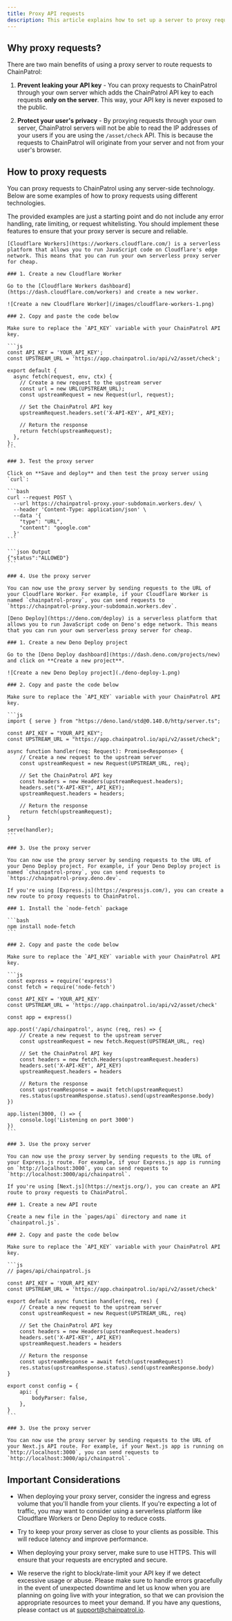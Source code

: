 ```yaml
---
title: Proxy API requests
description: This article explains how to set up a server to proxy requests to ChainPatrol.
---
```


## Why proxy requests?

There are two main benefits of using a proxy server to route requests to ChainPatrol:

1. **Prevent leaking your API key** - You can proxy requests to ChainPatrol through your own server which adds the ChainPatrol API key to each requests **only on the server**. This way, your API key is never exposed to the public.

2. **Protect your user's privacy** - By proxying requests through your own server, ChainPatrol servers will not be able to read the IP addresses of your users if you are using the `/asset/check` API. This is because the requests to ChainPatrol will originate from your server and not from your user's browser.

## How to proxy requests

You can proxy requests to ChainPatrol using any server-side technology. Below are some examples of how to proxy requests using different technologies.

<Warning>
  The provided examples are just a starting point and do not include any error
  handling, rate limiting, or request whitelisting. You should implement these
  features to ensure that your proxy server is secure and reliable.
</Warning>

<AccordionGroup>
  <Accordion title="Cloudflare Workers" description="Recommended" icon="cloudflare">
    
    [Cloudflare Workers](https://workers.cloudflare.com/) is a serverless platform that allows you to run JavaScript code on Cloudflare's edge network. This means that you can run your own serverless proxy server for cheap.

    ### 1. Create a new Cloudflare Worker

    Go to the [Cloudflare Workers dashboard](https://dash.cloudflare.com/workers) and create a new worker.

    ![Create a new Cloudflare Worker](/images/cloudflare-workers-1.png)

    ### 2. Copy and paste the code below

    Make sure to replace the `API_KEY` variable with your ChainPatrol API key.

    ```js
    const API_KEY = 'YOUR_API_KEY';
    const UPSTREAM_URL = 'https://app.chainpatrol.io/api/v2/asset/check';

    export default {
      async fetch(request, env, ctx) {
        // Create a new request to the upstream server
        const url = new URL(UPSTREAM_URL);
        const upstreamRequest = new Request(url, request);

        // Set the ChainPatrol API key
        upstreamRequest.headers.set('X-API-KEY', API_KEY);

        // Return the response
        return fetch(upstreamRequest);
      },
    };
    ```

    ### 3. Test the proxy server

    Click on **Save and deploy** and then test the proxy server using `curl`:

    ```bash
    curl --request POST \
      --url https://chainpatrol-proxy.your-subdomain.workers.dev/ \
      --header 'Content-Type: application/json' \
      --data '{
        "type": "URL",
        "content": "google.com"
      }'
    ```

    ```json Output
    {"status":"ALLOWED"}
    ```

    ### 4. Use the proxy server

    You can now use the proxy server by sending requests to the URL of your Cloudflare Worker. For example, if your Cloudflare Worker is named `chainpatrol-proxy`, you can send requests to `https://chainpatrol-proxy.your-subdomain.workers.dev`.

  </Accordion>

  <Accordion title="Deno Deploy" icon="dinosaur">

    [Deno Deploy](https://deno.com/deploy) is a serverless platform that allows you to run JavaScript code on Deno's edge network. This means that you can run your own serverless proxy server for cheap.

    ### 1. Create a new Deno Deploy project

    Go to the [Deno Deploy dashboard](https://dash.deno.com/projects/new) and click on **Create a new project**.

    ![Create a new Deno Deploy project](./deno-deploy-1.png)

    ### 2. Copy and paste the code below

    Make sure to replace the `API_KEY` variable with your ChainPatrol API key.

    ```js
    import { serve } from "https://deno.land/std@0.140.0/http/server.ts";

    const API_KEY = "YOUR_API_KEY";
    const UPSTREAM_URL = "https://app.chainpatrol.io/api/v2/asset/check";

    async function handler(req: Request): Promise<Response> {
        // Create a new request to the upstream server
        const upstreamRequest = new Request(UPSTREAM_URL, req);

        // Set the ChainPatrol API key
        const headers = new Headers(upstreamRequest.headers);
        headers.set("X-API-KEY", API_KEY);
        upstreamRequest.headers = headers;

        // Return the response
        return fetch(upstreamRequest);
    }

    serve(handler);
    ```

    ### 3. Use the proxy server

    You can now use the proxy server by sending requests to the URL of your Deno Deploy project. For example, if your Deno Deploy project is named `chainpatrol-proxy`, you can send requests to `https://chainpatrol-proxy.deno.dev`.

  </Accordion>
  
  <Accordion title="Express.js" icon="js">

    If you're using [Express.js](https://expressjs.com/), you can create a new route to proxy requests to ChainPatrol.

    ### 1. Install the `node-fetch` package

    ```bash
    npm install node-fetch
    ```

    ### 2. Copy and paste the code below

    Make sure to replace the `API_KEY` variable with your ChainPatrol API key.

    ```js
    const express = require('express')
    const fetch = require('node-fetch')

    const API_KEY = 'YOUR_API_KEY'
    const UPSTREAM_URL = 'https://app.chainpatrol.io/api/v2/asset/check'

    const app = express()

    app.post('/api/chainpatrol', async (req, res) => {
        // Create a new request to the upstream server
        const upstreamRequest = new fetch.Request(UPSTREAM_URL, req)

        // Set the ChainPatrol API key
        const headers = new fetch.Headers(upstreamRequest.headers)
        headers.set('X-API-KEY', API_KEY)
        upstreamRequest.headers = headers

        // Return the response
        const upstreamResponse = await fetch(upstreamRequest)
        res.status(upstreamResponse.status).send(upstreamResponse.body)
    })

    app.listen(3000, () => {
        console.log('Listening on port 3000')
    })
    ```

    ### 3. Use the proxy server

    You can now use the proxy server by sending requests to the URL of your Express.js route. For example, if your Express.js app is running on `http://localhost:3000`, you can send requests to `http://localhost:3000/api/chainpatrol`.

  </Accordion>

  <Accordion title="Next.js API Route" icon="react">

    If you're using [Next.js](https://nextjs.org/), you can create an API route to proxy requests to ChainPatrol.

    ### 1. Create a new API route

    Create a new file in the `pages/api` directory and name it `chainpatrol.js`.

    ### 2. Copy and paste the code below

    Make sure to replace the `API_KEY` variable with your ChainPatrol API key.

    ```js
    // pages/api/chainpatrol.js

    const API_KEY = 'YOUR_API_KEY'
    const UPSTREAM_URL = 'https://app.chainpatrol.io/api/v2/asset/check'

    export default async function handler(req, res) {
        // Create a new request to the upstream server
        const upstreamRequest = new Request(UPSTREAM_URL, req)

        // Set the ChainPatrol API key
        const headers = new Headers(upstreamRequest.headers)
        headers.set('X-API-KEY', API_KEY)
        upstreamRequest.headers = headers

        // Return the response
        const upstreamResponse = await fetch(upstreamRequest)
        res.status(upstreamResponse.status).send(upstreamResponse.body)
    }

    export const config = {
        api: {
            bodyParser: false,
        },
    }
    ```

    ### 3. Use the proxy server

    You can now use the proxy server by sending requests to the URL of your Next.js API route. For example, if your Next.js app is running on `http://localhost:3000`, you can send requests to `http://localhost:3000/api/chainpatrol`.

  </Accordion>

</AccordionGroup>

## Important Considerations

- When deploying your proxy server, consider the ingress and egress volume that you'll handle from your clients. If you're expecting a lot of traffic, you may want to consider using a serverless platform like Cloudflare Workers or Deno Deploy to reduce costs.

- Try to keep your proxy server as close to your clients as possible. This will reduce latency and improve performance.

- When deploying your proxy server, make sure to use HTTPS. This will ensure that your requests are encrypted and secure.

- We reserve the right to block/rate-limit your API key if we detect excessive usage or abuse. Please make sure to handle errors gracefully in the event of unexpected downtime and let us know when you are planning on going live with your integration, so that we can provision the appropriate resources to meet your demand. If you have any questions, please contact us at [support@chainpatrol.io](mailto:support@chainpatrol.io?subject=Re:%20Proxy%20API%20Requests&body=).

